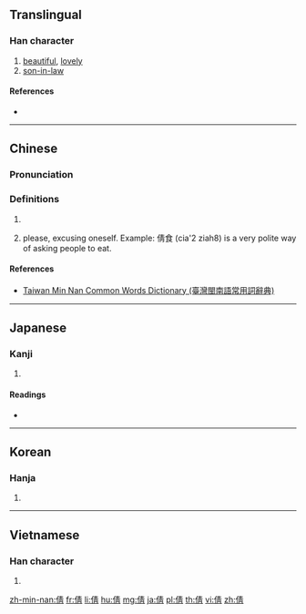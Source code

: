 ==Translingual==

===Han character===
{{Han char|rn=9|rad=人|as=08|sn=10|four=25227|canj=OQMB|ids=⿰亻青 <small>(GTV)</small>,⿰亻靑 <small>(JK)</small>}}

# [[beautiful]], [[lovely]]
# [[son-in-law]]

====References====
* {{Han ref|kx=0109.010|dkj=00791|dj=0231.100|hdz=10170.010|uh=5029|ud=20521|bh=ADC5|bd=44485}}

----

==Chinese==
{{zh-forms}}

===Pronunciation===
{{zh-pron
|m=qiàn
|c=sin6,cing3,sin3
|h=pfs=
|md=
|mn=chhiàⁿ
|w=
|mc=y
|oc=y
|cat=
}}

===Definitions===
{{zh-hanzi}}

# {{rfdef|lang=zh}} <!--normal meanings-->
# {{lb|zh|Teochew}} please, excusing oneself. Example: 倩食 (cia'2 ziah8) is a very polite way of asking people to eat.

====References====
* [http://twblg.dict.edu.tw/holodict_new/result_detail.jsp?n_no=5730&curpage=1&sample=%E5%80%A9&radiobutton=1&querytarget=1&limit=20&pagenum=1&rowcount=2 Taiwan Min Nan Common Words Dictionary (臺灣閩南語常用詞辭典)]

----

==Japanese==

===Kanji===
{{ja-kanji|grade=|rs=人08}}

# {{defn|lang=ja|sort=人08}}

====Readings====
* {{ja-readings|on=[[せん]] (sen), [[せい]] (sei)|kun=[[うつくしい]] (utsukushii), [[つらつら]] (tsuratsura)}}

----

==Korean==

===Hanja===
{{ko-hanja|hangeul=천|rv=cheon|mr=ch'ŏn|y=chen}}

# {{defn|lang=ko|sort=人08}}

----

==Vietnamese==

===Han character===
{{vi-hantu|[[thiến]]|rs=人08}}

# {{defn|lang=vi|sort=人08}}

[[zh-min-nan:倩]]
[[fr:倩]]
[[li:倩]]
[[hu:倩]]
[[mg:倩]]
[[ja:倩]]
[[pl:倩]]
[[th:倩]]
[[vi:倩]]
[[zh:倩]]
